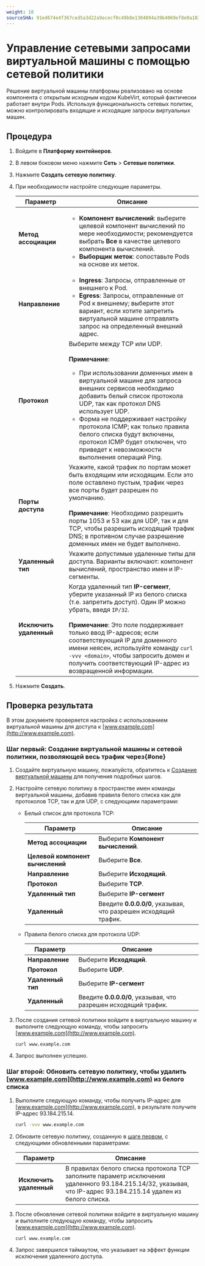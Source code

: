 ```yaml
---
weight: 10
sourceSHA: 91ed674e4f367ced5a3d22a9acecf0c49b8e1304894a39b4069ef8e0a183f72d
---
```


# Управление сетевыми запросами виртуальной машины с помощью сетевой политики

Решение виртуальной машины платформы реализовано на основе компонента с открытым исходным кодом KubeVirt, который фактически работает внутри Pods. Используя функциональность сетевых политик, можно контролировать входящие и исходящие запросы виртуальных машин.

## Процедура

1. Войдите в **Платформу контейнеров**.

2. В левом боковом меню нажмите **Сеть** > **Сетевые политики**.

3. Нажмите **Создать сетевую политику**.

4. При необходимости настройте следующие параметры.

   | Параметр               | Описание                                                                                                                                                                                                                                                 |
   |-----------------------|-------------------------------------------------------------------------------------------------------------------------------------------------------------------------------------------------------------------------------------------------------------|
   | **Метод ассоциации**  | <ul><li>**Компонент вычислений**: выберите целевой компонент вычислений по мере необходимости; рекомендуется выбрать **Все** в качестве целевого компонента вычислений.</li><li>**Выборщик меток**: сопоставьте Pods на основе их меток.</li></ul> |
   | **Направление**       | <ul><li>**Ingress**: Запросы, отправленные от внешнего к Pod.</li><li>**Egress**: Запросы, отправленные от Pod к внешнему; выберите этот вариант, если хотите запретить виртуальной машине отправлять запрос на определенный внешний адрес.</li></ul>    |
   | **Протокол**          | Выберите между TCP или UDP.<br /><br />**Примечание**: <ul><li>При использовании доменных имен в виртуальной машине для запроса внешних сервисов необходимо добавить белый список протокола UDP, так как протокол DNS использует UDP.</li><li>Форма не поддерживает настройку протокола ICMP; как только правила белого списка будут включены, протокол ICMP будет отключен, что приведет к невозможности выполнения операций Ping.</li></ul>        |
   | **Порты доступа**      | Укажите, какой трафик по портам может быть входящим или исходящим. Если это поле оставлено пустым, трафик через все порты будет разрешен по умолчанию.<br /><br />**Примечание**: Необходимо разрешить порты 1053 и 53 как для UDP, так и для TCP, чтобы разрешить исходящий трафик DNS; в противном случае разрешение доменных имен не будет выполнено.                                                                                                     |
   | **Удаленный тип**     | Укажите допустимые удаленные типы для доступа. Варианты включают: компонент вычислений, пространство имен и IP-сегменты.                                                                                                                                                                                                      |
   | **Исключить удаленный**| Когда удаленный тип **IP-сегмент**, уберите указанный IP из белого списка (т.е. запретить доступ). Один IP можно убрать, введя `IP/32`.<br /><br />**Примечание**: Это поле поддерживает только ввод IP-адресов; если соответствующий IP для доменного имени неясен, используйте команду `curl -vvv <domain>`, чтобы запросить домен и получить соответствующий IP-адрес из возвращенной информации.        |

5. Нажмите **Создать**.

## Проверка результата

В этом документе проверяется настройка с использованием виртуальной машины для доступа к [www.example.com](http://www.example.com).

### Шаг первый: Создание виртуальной машины и сетевой политики, позволяющей весь трафик через\{#one}

1. Создайте виртуальную машину, пожалуйста, обратитесь к [Создание виртуальной машины](../../virtual_machine/functions/create_virtual_machine.mdx) для получения подробных шагов.

2. Настройте сетевую политику в пространстве имен команды виртуальной машины, добавив правила белого списка как для протоколов TCP, так и для UDP, с следующими параметрами:

   - Белый список для протокола TCP:

     | Параметр                     | Описание                                                             |
     |------------------------------|---------------------------------------------------------------------|
     | **Метод ассоциации**         | Выберите **Компонент вычислений**.                                   |
     | **Целевой компонент вычислений** | Выберите **Все**.                                                  |
     | **Направление**              | Выберите **Исходящий**.                                             |
     | **Протокол**                 | Выберите **TCP**.                                                  |
     | **Удаленный тип**            | Выберите **IP-сегмент**                                            |
     | **Удаленный**                | Введите **0.0.0.0/0**, указывая, что разрешен исходящий трафик.   |

   - Правила белого списка для протокола UDP:

     | Параметр       | Описание                                                               |
     |----------------|-----------------------------------------------------------------------|
     | **Направление** | Выберите **Исходящий**.                                              |
     | **Протокол**    | Выберите **UDP**.                                                    |
     | **Удаленный тип** | Выберите **IP-сегмент**                                          |
     | **Удаленный**   | Введите **0.0.0.0/0**, указывая, что разрешен исходящий трафик.   |

3. После создания сетевой политики войдите в виртуальную машину и выполните следующую команду, чтобы запросить [www.example.com](http://www.example.com).

   ```
   curl www.example.com
   ```

4. Запрос выполнен успешно.

### Шаг второй: Обновить сетевую политику, чтобы удалить [www.example.com](http://www.example.com) из белого списка

1. Выполните следующую команду, чтобы получить IP-адрес для [www.example.com](http://www.example.com), в результате получите IP-адрес 93.184.215.14.

   ```bash
   curl -vvv www.example.com
   ```

2. Обновите сетевую политику, созданную в [шаге первом](#one), с следующими обновленными параметрами:

   | Параметр          | Описание                                                                                                                                                           |
   |------------------|-------------------------------------------------------------------------------------------------------------------------------------------------------------------|
   | **Исключить удаленный** | В правилах белого списка протокола TCP заполните параметр исключения удаленного 93.184.215.14/32, указывая, что IP-адрес 93.184.215.14 удален из белого списка.  |

3. После обновления сетевой политики войдите в виртуальную машину и выполните следующую команду, чтобы запросить [www.example.com](http://www.example.com).

   ```bash
   curl www.example.com
   ```

4. Запрос завершился таймаутом, что указывает на эффект функции исключения удаленного доступа.

